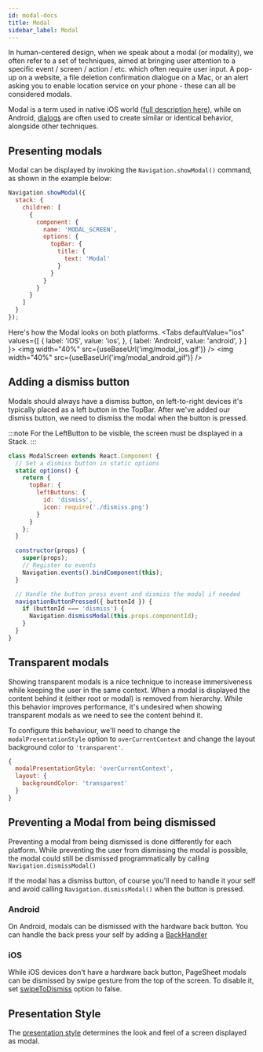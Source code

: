 ```yaml
---
id: modal-docs
title: Modal
sidebar_label: Modal
---
```



In human-centered design, when we speak about a modal (or modality), we often refer to a set of techniques, aimed at bringing user attention to a specific event / screen / action / etc. which often require user input. A pop-up on a website, a file deletion confirmation dialogue on a Mac, or an alert asking you to enable location service on your phone - these can all be considered modals.

Modal is a term used in native iOS world ([full description here](https://developer.apple.com/design/human-interface-guidelines/ios/app-architecture/modality/)), while on Android, [dialogs](https://developer.android.com/guide/topics/ui/dialogs) are often used to create similar or identical behavior, alongside other techniques.

## Presenting modals
Modal can be displayed by invoking the `Navigation.showModal()` command, as shown in the example below:

```js
Navigation.showModal({
  stack: {
    children: [
      {
        component: {
          name: 'MODAL_SCREEN',
          options: {
            topBar: {
              title: {
                text: 'Modal'
              }
            }
          }
        }
      }
    ]
  }
});
```

Here's how the Modal looks on both platforms.
<Tabs
  defaultValue="ios"
  values={[
    { label: 'iOS', value: 'ios', },
    { label: 'Android', value: 'android', }
  ]
}>
  <TabItem value="ios">
    <img width="40%"  src={useBaseUrl('img/modal_ios.gif')} />
  </TabItem>
  <TabItem value="android">
    <img width="40%" src={useBaseUrl('img/modal_android.gif')} />
  </TabItem>
</Tabs>

## Adding a dismiss button
Modals should always have a dismiss button, on left-to-right devices it's typically placed as a left button in the TopBar.
After we've added our dismiss button, we need to dismiss the modal when the button is pressed.

:::note
For the LeftButton to be visible, the screen must be displayed in a Stack.
:::

```js
class ModalScreen extends React.Component {
  // Set a dismiss button in static options
  static options() {
    return {
      topBar: {
        leftButtons: {
          id: 'dismiss',
          icon: require('./dismiss.png')
        }
      }
    };
  }

  constructor(props) {
    super(props);
    // Register to events
    Navigation.events().bindComponent(this);
  }

  // Handle the button press event and dismiss the modal if needed
  navigationButtonPressed({ buttonId }) {
    if (buttonId === 'dismiss') {
      Navigation.dismissModal(this.props.componentId);
    }
  }
}
```

## Transparent modals
Showing transparent modals is a nice technique to increase immersiveness while keeping the user in the same context.
When a modal is displayed the content behind it (either root or modal) is removed from hierarchy. While this behavior improves performance, it's undesired when
showing transparent modals as we need to see the content behind it.

To configure this behaviour, we'll need to change the `modalPresentationStyle` option to `overCurrentContext` and change the layout background color to `'transparent'`.

```js
{
  modalPresentationStyle: 'overCurrentContext',
  layout: {
    backgroundColor: 'transparent'
  }
}
```

## Preventing a Modal from being dismissed
Preventing a modal from being dismissed is done differently for each platform. While preventing the user from dismissing the modal is possible,
the modal could still be dismissed programmatically by calling `Navigation.dismissModal()`

If the modal has a dismiss button, of course you'll need to handle it your self and avoid calling `Navigation.dismissModal()`
when the button is pressed.

### Android
On Android, modals can be dismissed with the hardware back button. You can handle the back press your self by
adding a [BackHandler](https://facebook.github.io/react-native/docs/backhandler)

### iOS
While iOS devices don't have a hardware back button, PageSheet modals can be dismissed by swipe gesture
from the top of the screen. To disable it, set [swipeToDismiss]() option to false.

## Presentation Style

The [presentation style](options-root#modalpresentationstyle) determines the look and feel of a screen displayed as modal.